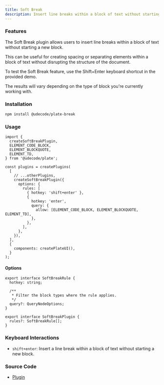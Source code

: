 ```yaml
---
title: Soft Break
description: Insert line breaks within a block of text without starting a new block.
---
```


<ComponentPreview name="playground-demo" id="softbreak" />

### Features

The Soft Break plugin allows users to insert line breaks within a block of text without starting a new block.

This can be useful for creating spacing or separating elements within a block of text without disrupting the structure of the document.

To test the Soft Break feature, use the Shift+Enter keyboard shortcut in the provided demo.

The results will vary depending on the type of block you're currently working with.

### Installation

```bash
npm install @udecode/plate-break
```

### Usage

```tsx
import {
  createSoftBreakPlugin,
  ELEMENT_CODE_BLOCK,
  ELEMENT_BLOCKQUOTE,
  ELEMENT_TD,
} from '@udecode/plate';

const plugins = createPlugins(
  [
    // ...otherPlugins,
    createSoftBreakPlugin({
      options: {
        rules: [
          { hotkey: 'shift+enter' },
          {
            hotkey: 'enter',
            query: {
              allow: [ELEMENT_CODE_BLOCK, ELEMENT_BLOCKQUOTE, ELEMENT_TD],
            },
          },
        ],
      },
    }),
  ],
  {
    components: createPlateUI(),
  }
);
```

#### Options

```tsx
export interface SoftBreakRule {
  hotkey: string;

  /**
   * Filter the block types where the rule applies.
   */
  query?: QueryNodeOptions;
}

export interface SoftBreakPlugin {
  rules?: SoftBreakRule[];
}
```

### Keyboard Interactions

- `shift+enter`: Insert a line break within a block of text without starting a new block.

### Source Code

- [Plugin](https://github.com/udecode/plate/blob/main/packages/editor/break/src/soft-break/createSoftBreakPlugin.ts)
